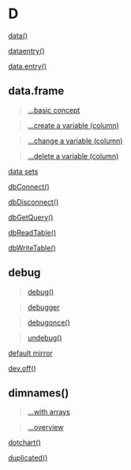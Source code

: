 # D {-}

[data()](https://linkedin-learning.pxf.io/rwkly_dataSets)

[dataentry()](https://linkedin-learning.pxf.io/rweekly_editfix)

[data.entry()](https://linkedin-learning.pxf.io/rweekly_editfix)

## data.frame {-}

> [...basic concept](https://linkedin-learning.pxf.io/rweekly_dataframe)

> [...create a variable (column)](https://linkedin-learning.pxf.io/data.frame_read_update)

> [...change a variable (column)](https://linkedin-learning.pxf.io/data.frame_read_update)

> [...delete a variable (column)](https://linkedin-learning.pxf.io/data.frame_read_update)

[data sets](https://linkedin-learning.pxf.io/rwkly_dataSets)

[dbConnect()](https://linkedin-learning.pxf.io/rweekly_rsqlite)

[dbDisconnect()](https://linkedin-learning.pxf.io/rweekly_rsqlite)

[dbGetQuery()](https://linkedin-learning.pxf.io/rweekly_rsqlite)

[dbReadTable()](https://linkedin-learning.pxf.io/rweekly_rsqlite)

[dbWriteTable()](https://linkedin-learning.pxf.io/rweekly_rsqlite)

## debug{-}

> [debug()](https://linkedin-learning.pxf.io/rweekly_debugonce)

> [debugger](https://linkedin-learning.pxf.io/rweekly_browser)

> [debugonce()](https://linkedin-learning.pxf.io/rweekly_debugonce)

> [undebug()](https://linkedin-learning.pxf.io/rweekly_debugonce)

[default mirror](https://linkedin-learning.pxf.io/rweekly_mirror)

[dev.off()](linkedin-learning.pxf.io/rweekly_plottofile)

## dimnames(){-}

> [...with arrays](https://linkedin-learning.pxf.io/rweekly_array)

> [...overview](https://linkedin-learning.pxf.io/rweekly_dimnames)

[dotchart()](https://linkedin-learning.pxf.io/rweekly_dotchart)

[duplicated()](https://linkedin-learning.pxf.io/rweekly_dup_uniq)
